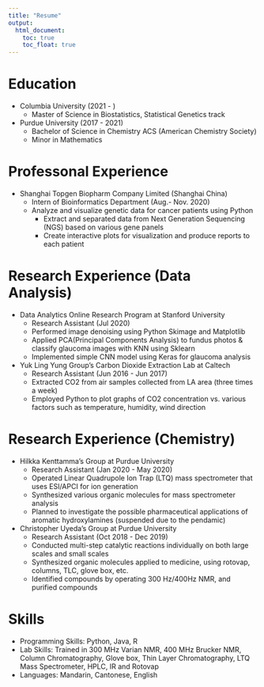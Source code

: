 ```yaml
---
title: "Resume"
output: 
  html_document:
    toc: true
    toc_float: true
---
```



# Education

* Columbia University (2021 - )
  * Master of Science in Biostatistics, Statistical Genetics track

* Purdue University  (2017 - 2021)
  * Bachelor of Science in Chemistry ACS (American Chemistry Society)
  * Minor in Mathematics


# Professonal Experience
* Shanghai Topgen Biopharm Company Limited (Shanghai China)
  * Intern of Bioinformatics Department (Aug.- Nov. 2020)
  * Analyze and visualize genetic data for cancer patients using Python
    * Extract and separated data from Next Generation Sequencing (NGS) based on various gene panels
    * Create interactive plots for visualization and produce reports to each patient 


# Research Experience (Data Analysis)
* Data Analytics Online Research Program at Stanford University
  * Research Assistant (Jul 2020)
  * Performed image denoising using Python Skimage and Matplotlib
  * Applied PCA(Principal Components Analysis) to fundus photos & classify glaucoma images with KNN using Sklearn
  * Implemented simple CNN model using Keras for glaucoma analysis
  
* Yuk Ling Yung Group’s Carbon Dioxide Extraction Lab at Caltech
  * Research Assistant (Jun 2016 - Jun 2017)
  * Extracted CO2 from air samples collected from LA area (three times a week)
  * Employed Python to plot graphs of CO2 concentration vs. various factors such as temperature, humidity, wind direction

# Research Experience (Chemistry)

* Hilkka Kenttamma's Group at Purdue University
  * Research Assistant (Jan 2020 - May 2020)
  * Operated Linear Quadrupole Ion Trap (LTQ) mass spectrometer that uses ESI/APCI for ion generation
  * Synthesized various organic molecules for mass spectrometer analysis 
  * Planned to investigate the possible pharmaceutical applications of aromatic hydroxylamines (suspended due to the pendamic)

* Christopher Uyeda's Group at Purdue University
  * Research Assistant (Oct 2018 - Dec 2019)
  * Conducted multi-step catalytic reactions individually on both large scales and small scales
  * Synthesized organic molecules applied to medicine, using rotovap, columns, TLC, glove box, etc.
  * Identified compounds by operating 300 Hz/400Hz NMR, and purified compounds 
  

# Skills
* Programming Skills: Python, Java, R
* Lab Skills: Trained in 300 MHz Varian NMR, 400 MHz Brucker NMR, Column Chromatography, Glove box, Thin Layer Chromatography, LTQ Mass Spectrometer, HPLC, IR and Rotovap
* Languages: Mandarin, Cantonese, English






